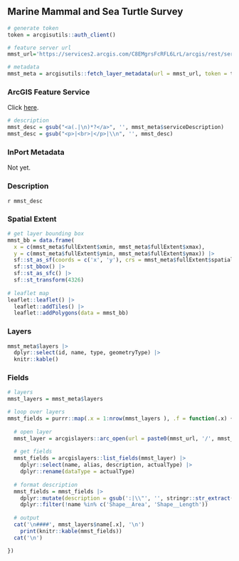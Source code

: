 ## Marine Mammal and Sea Turtle Survey

```r
# generate token
token = arcgisutils::auth_client()

# feature server url
mmst_url='https://services2.arcgis.com/C8EMgrsFcRFL6LrL/arcgis/rest/services/MMST_SE_Aerial_Survey_Strata/FeatureServer'

# metadata
mmst_meta = arcgisutils::fetch_layer_metadata(url = mmst_url, token = token)
```

### ArcGIS Feature Service

Click [here](`r mmst_url`).

```r
# description
mmst_desc = gsub("<a(.|\n)*?</a>", '', mmst_meta$serviceDescription)
mmst_desc = gsub("<p>|<br>|</p>|\\n", '', mmst_desc)
```

### InPort Metadata

Not yet.

### Description

`r mmst_desc`

### Spatial Extent

```r
# get layer bounding box
mmst_bb = data.frame(
  x = c(mmst_meta$fullExtent$xmin, mmst_meta$fullExtent$xmax), 
  y = c(mmst_meta$fullExtent$ymin, mmst_meta$fullExtent$ymax)) |>
  sf::st_as_sf(coords = c('x', 'y'), crs = mmst_meta$fullExtent$spatialReference$latestWkid) |>
  sf::st_bbox() |>
  sf::st_as_sfc() |>
  sf::st_transform(4326)
  
# leaflet map
leaflet::leaflet() |>
  leaflet::addTiles() |>
  leaflet::addPolygons(data = mmst_bb)
```

### Layers

```r
mmst_meta$layers |>
  dplyr::select(id, name, type, geometryType) |>
  knitr::kable()
```

### Fields

```r
# layers 
mmst_layers = mmst_meta$layers

# loop over layers
mmst_fields = purrr::map(.x = 1:nrow(mmst_layers ), .f = function(.x) {
  
  # open layer
  mmst_layer = arcgislayers::arc_open(url = paste0(mmst_url, '/', mmst_layers$id[.x]), token = token)
  
  # get fields
  mmst_fields = arcgislayers::list_fields(mmst_layer) |>
    dplyr::select(name, alias, description, actualType) |>
    dplyr::rename(dataType = actualType)
  
  # format description
  mmst_fields = mmst_fields |>
    dplyr::mutate(description = gsub(':|\\"', '', stringr::str_extract(description, ':\\s*([^,]+)'))) |>
    dplyr::filter(!name %in% c('Shape__Area', 'Shape__Length'))
  
  # output
  cat('\n####', mmst_layers$name[.x], '\n')
    print(knitr::kable(mmst_fields))
  cat('\n')

})

```

